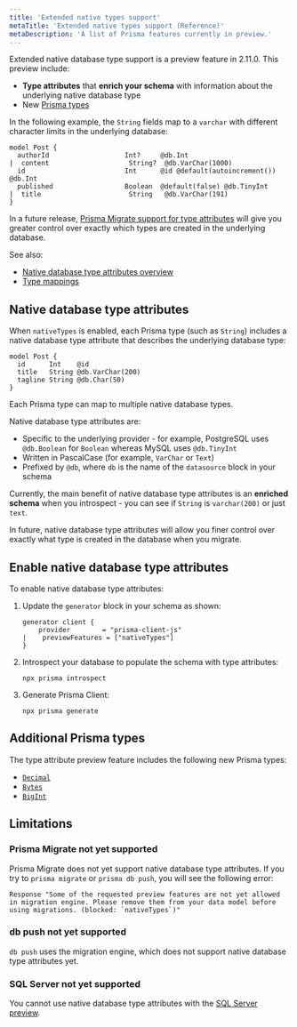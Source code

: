 ```yaml
---
title: 'Extended native types support'
metaTitle: 'Extended native types support (Reference)'
metaDescription: 'A list of Prisma features currently in preview.'
---
```


<TopBlock>

Extended native database type support is a preview feature in 2.11.0. This preview include:

* **Type attributes** that **enrich your schema** with information about the underlying native database type
* New [Prisma types](#additional-prisma-types)

In the following example, the `String` fields map to a `varchar` with different character limits in the underlying database:

```prisma
model Post {
  authorId                   Int?     @db.Int
|  content                    String?  @db.VarChar(1000)
  id                         Int      @id @default(autoincrement()) @db.Int
  published                  Boolean  @default(false) @db.TinyInt
|  title                      String   @db.VarChar(191)
}
```

In a future release, [Prisma Migrate support for type attributes](#prisma-migrate-not-yet-supported) will give you greater control over exactly which types are created in the underlying database.

See also:

* [Native database type attributes overview](#native-database-type-attributes)
* [Type mappings](native-types-mappings)

</TopBlock>

## Native database type attributes

When `nativeTypes` is enabled, each Prisma type (such as `String`) includes a native database type attribute that describes the underlying database type:

  ```prisma
  model Post {
    id      Int    @id
    title   String @db.VarChar(200)
    tagline String @db.Char(50)
  }
  ```

Each Prisma type can map to multiple native database types.

Native database type attributes are:

* Specific to the underlying provider - for example, PostgreSQL uses `@db.Boolean` for `Boolean` whereas MySQL uses `@db.TinyInt`
* Written in PascalCase (for example, `VarChar` or `Text`)
* Prefixed by `@db`, where `db` is the name of the `datasource` block in your schema

Currently, the main benefit of native database type attributes is an **enriched schema** when you introspect - you can see if  `String` is `varchar(200)` or just `text`.

In future, native database type attributes will allow you finer control over exactly what type is created in the database when you migrate.

## Enable native database type attributes

To enable native database type attributes:

1. Update the `generator` block in your schema as shown:

    ```prisma file=prisma/schema.prisma
    generator client {
        provider        = "prisma-client-js"
    |    previewFeatures = ["nativeTypes"]
    }
    ```

1. Introspect your database to populate the schema with type attributes:

   ```terminal
   npx prisma introspect
   ```

1. Generate Prisma Client:

    ```terminal
    npx prisma generate
    ```

## Additional Prisma types

The type attribute preview feature includes the following new Prisma types:

* [`Decimal`](native-types-mappings#decimal)
* [`Bytes`](native-types-mappings#bytes)
* [`BigInt`](native-types-mappings#bigint)

## Limitations

### Prisma Migrate not yet supported

Prisma Migrate does not yet support native database type attributes. If you try to `prisma migrate` or `prisma db push`, you will see the following error:

```terminal
Response "Some of the requested preview features are not yet allowed in migration engine. Please remove them from your data model before using migrations. (blocked: `nativeTypes`)"
```

### <inlinecode>db push</inlinecode> not yet supported

`db push` uses the migration engine, which does not support native database type attributes yet.

### SQL Server not yet supported

You cannot use native database type attributes with the [SQL Server preview](../sql-server).
